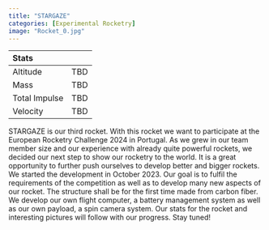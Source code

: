 ---
title: "STARGAZE"
categories: [Experimental Rocketry]
image: "Rocket_0.jpg"
---


| Stats        |                |
| :---         |     :---:      |
| Altitude     | TBD         |
| Mass         | TBD           |
| Total Impulse |TBD         |
| Velocity     | TBD           |

<p style="text-allign: justify;">
STARGAZE is our third rocket. With this rocket we want to participate at the European Rocketry Challenge 2024 in Portugal. 
As we grew in our team member size and our experience with already quite powerful rockets, we decided our next step to show our rocketry to the world. It is a great opportunity to further push ourselves to develop better and bigger rockets. 
We started the development in October 2023. Our goal is to fulfil the requirements of the competition as well as to develop many new aspects of our rocket. The structure shall be for the first time made from carbon fiber. 
We develop our own flight computer, a battery management system as well as our own payload, a spin camera system. Our stats for the rocket and interesting pictures will follow with our progress. Stay tuned! 
</p>